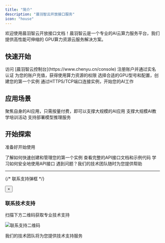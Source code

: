 ```yaml
---
title: "简介"
description: "晨羽智云开放接口服务"
icon: "house"
---
```


欢迎使用晨羽智云开放接口文档！晨羽智云是一个专业的AI云算力服务平台，我们提供高性能可伸缩的
GPU算力资源云服务解决方案。

## 快速开始

<Steps>
  <Step title="注册账户">
    访问 [晨羽智云控制台](https://www.chenyu.cn/console) 注册账户并通过实名认证
  </Step>
  <Step title="充值账户">
    为您的账户充值，获得使用算力资源的权限
  </Step>
  <Step title="创建实例">
    选择合适的GPU型号和配置，创建您的第一个实例
  </Step>
  <Step title="开始使用">
    通过HTTPS/TCP端口连接实例，开始您的AI工作
  </Step>
</Steps>

## 应用场景

<Tabs>
  <Tab title="AI应用支撑">
    聚焦自身的AI应用，只需按量付费，即可以支撑大规模的AI应用
  </Tab>
  <Tab title="AI教学平台">
    支撑大规模AI教学培训活动
  </Tab>
  <Tab title="模型推理部署">
    支持部署模型推理服务
  </Tab>
</Tabs>

## 开始探索

准备好开始使用

<CardGroup cols={2}>
  <Card title="快速入门指南" icon="rocket" href="/userguide/quickstart">
    了解如何快速创建和管理您的第一个实例
  </Card>
  <Card title="API 参考文档" icon="book" href="/api-reference">
    查看完整的API接口文档和示例代码
  </Card>
  <Card title="API 认证指南" icon="key" href="/userguide/authentication">
    学习如何安全地使用API接口
  </Card>
  <Card title="联系支持" icon="headset" href="#" onClick="showSupportModal()">
    遇到问题？我们的技术团队随时为您提供帮助
  </Card>
</CardGroup>

---


{/* 联系支持弹框 */}
<div id="support-modal" className="support-modal">
  <div className="modal-content">
    <button className="close-button" type="button">
      <span className="close-icon">×</span>
    </button>
    <div className="modal-header">
      <h3 className="modal-title">联系技术支持</h3>
      <p className="modal-subtitle">扫描下方二维码获取专业技术支持</p>
    </div>
    <div className="qr-code-container">
      <img
        src="https://img.cyuai.com/cpn/material/83ab67cf9a7940e3bea37b28d8fa07ed.png?2025073018"
        alt="联系支持二维码"
        className="qr-code-image"
      />
    </div>
    <div className="modal-footer">
      <p>我们的技术团队将为您提供技术支持服务</p>
    </div>
  </div>
</div>